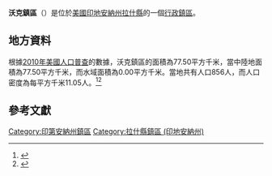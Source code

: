{{noteTA
|G1=USState
|G2=地名
|G3=Unit
}}
{{Infobox settlement
|official_name            = 沃克鎮區
|native_name = Walker Township
|settlement_type          = [[行政鎮區|行政鎮區]]
|image_skyline            = 
|imagesize                = 
|image_map                = Map highlighting Walker Township, Rush County, Indiana.svg
|mapsize                  = 250px
|pushpin_map  =USA Indiana
|pushpin_label = 沃克鎮區
|pushpin_label_position   = top
|pushpin_map_caption      = 沃克鎮區在印地安納州的位置
|subdivision_type         = [[世界政區索引|國家]]
|subdivision_type1        = [[美国州份|州份]]
|subdivision_type2        = [[印地安納州行政区划|縣]]
|subdivision_name         = [[美国|美国]]
|subdivision_name1        = [[印地安納州|印地安納州]]
|subdivision_name2        = [[拉什縣_(印地安納州)|拉什縣]]
|elevation_ft             = 909
|elevation_m              = 277
|timezone                 = [[北美东部時區|北美东部時區]]
|area_total_km2           = 77.50
|area_land_km2            = 77.50
|area_water_km2           = 0.00
|area_total_sq_mi         = 
|area_land_sq_mi          = 
|area_water_sq_mi         = 
|population_as_of         = [[2010年美國人口普查|2010]]
|population_footnotes     = 
|population_total         = 856
|population_density_km2   = auto
|population_density_sq_mi = auto
|utc_offset               = -5
|coordinates              = {{coord|39|34|25|N|85|34|36|W|type:city_region:US-AL_source:GNS-enwiki|display=inline,title}}
| coor_pinpoint           = 
| coordinates_footnotes   = 
|timezone_DST             = EDT
|utc_offset_DST           = -4
|postal_code_type         = [[美國郵區編號|郵區編號]]
|postal_code              = 
|area_code                = {{link-en|电话区号765|Area code 765|765}}
|blank_name = [[地名信息系统|GNIS ID]]
|blank_info = 453969
}}
'''沃克鎮區'''（{{lang-en|Walker Township}}）是位於[[美國|美國]][[印地安納州|印地安納州]][[拉什縣_(印地安納州)|拉什縣]]的一個[[行政鎮區|行政鎮區]]。

== 地方資料 ==
根據[[2010年美國人口普查|2010年美國人口普查]]的數據，沃克鎮區的面積為77.50平方千米，當中陸地面積為77.50平方千米，而水域面積為0.00平方千米。當地共有人口856人，而人口密度為每平方千米11.05人。<ref name="GR8">{{cite web|url=http://factfinder2.census.gov|publisher=[[美国人口调查局|美国人口调查局]]|accessdate=2011-05-14|title=American FactFinder|archive-date=2013-09-11|archive-url=https://web.archive.org/web/20130911234518/http://factfinder2.census.gov/|dead-url=no}}</ref><ref>{{cite web|url=https://www.citypopulation.de/en/usa/indiana/admin/|title=USA: Indiana (Counties and Townships) - City Population|access-date=2020-08-18|archive-date=2020-04-22|archive-url=https://web.archive.org/web/20200422090607/https://www.citypopulation.de/en/usa/indiana/admin/|dead-url=no}}</ref>

== 參考文獻 ==
{{reflist}}

{{拉什縣 (印地安納州)}}

{{DEFAULTSORT:Walker Township}}
[[Category:印第安納州鎮區|Category:印第安納州鎮區]]
[[Category:拉什縣鎮區_(印地安納州)|Category:拉什縣鎮區 (印地安納州)]]

{{Indiana-geo-stub}}